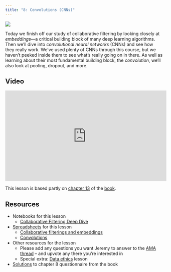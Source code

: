```yaml
---
title: "8: Convolutions (CNNs)"
---
```


::: {layout="[30,70]"}

![](../images/excited_code2.png)

Today we finish off our study of collaborative filtering by looking closely at *embeddings*---a critical building block of many deep learning algorithms. Then we'll dive into *convolutional neural networks* (CNNs) and see how they really work. We've used plenty of CNNs through this course, but we haven't peeked inside them to see what's really going on in there. As well as learning about their most fundamental building block, the *convolution*, we'll also look at pooling, dropout, and more.

:::

## Video

<iframe width="514" height="289" src="https://www.youtube-nocookie.com/embed/htiNBPxcXgo?modestbranding=1" title="fast.ai lesson 8" frameborder="0" allow="accelerometer; clipboard-write; encrypted-media; gyroscope; picture-in-picture" allowfullscreen></iframe>

This lesson is based partly on [chapter 13](https://github.com/fastai/fastbook/blob/master/13_convolutions.ipynb) of the [book](https://www.amazon.com/Deep-Learning-Coders-fastai-PyTorch/dp/1492045527).

## Resources

- Notebooks for this lesson
  - [Collaborative Filtering Deep Dive](https://www.kaggle.com/code/jhoward/collaborative-filtering-deep-dive/notebook)
- [Spreadsheets](https://github.com/fastai/course22/tree/master/xl) for this lesson
  - [Collaborative filterings and embeddings](https://github.com/fastai/course22/blob/master/xl/collab_filter.xlsx)
  - [Convolutions](https://github.com/fastai/course22/blob/master/xl/conv-example.xlsx)
- Other resources for the lesson
  - Please add any questions you want Jeremy to answer to the [AMA thread](https://forums.fast.ai/t/jeremy-ama/97238) – and upvote any there you’re interested in
  - Special extra: [Data ethics](https://www.youtube.com/krIVOb23EH8) lesson
- [Solutions](https://forums.fast.ai/t/fastbook-chapter-8-questionnaire-solutions-wiki/69926) to chapter 8 questionnaire from the book
